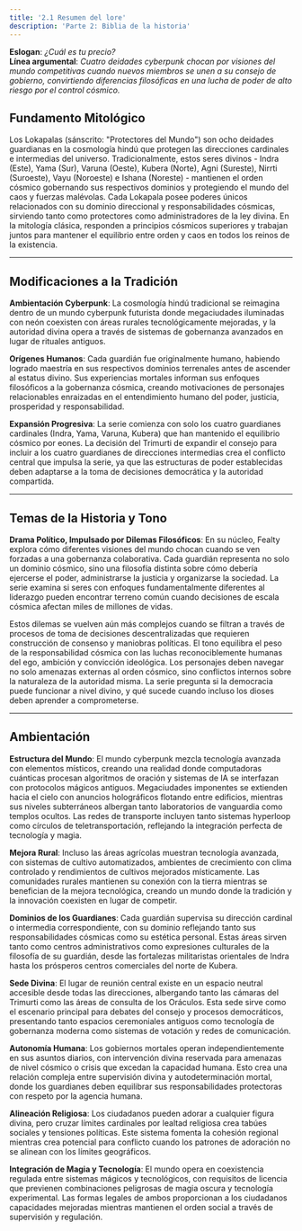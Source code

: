 ```yaml
---
title: '2.1 Resumen del lore'
description: 'Parte 2: Biblia de la historia'
---
```


**Eslogan**: _¿Cuál es tu precio?_  
**Línea argumental**: _Cuatro deidades cyberpunk chocan por visiones del mundo competitivas cuando nuevos miembros se unen a su consejo de gobierno, convirtiendo diferencias filosóficas en una lucha de poder de alto riesgo por el control cósmico._  

## Fundamento Mitológico

Los Lokapalas (sánscrito: "Protectores del Mundo") son ocho deidades guardianas en la cosmología hindú que protegen las direcciones cardinales e intermedias del universo. Tradicionalmente, estos seres divinos - Indra (Este), Yama (Sur), Varuna (Oeste), Kubera (Norte), Agni (Sureste), Nirrti (Suroeste), Vayu (Noroeste) e Ishana (Noreste) - mantienen el orden cósmico gobernando sus respectivos dominios y protegiendo el mundo del caos y fuerzas malévolas. Cada Lokapala posee poderes únicos relacionados con su dominio direccional y responsabilidades cósmicas, sirviendo tanto como protectores como administradores de la ley divina. En la mitología clásica, responden a principios cósmicos superiores y trabajan juntos para mantener el equilibrio entre orden y caos en todos los reinos de la existencia.

---

## Modificaciones a la Tradición

**Ambientación Cyberpunk**: La cosmología hindú tradicional se reimagina dentro de un mundo cyberpunk futurista donde megaciudades iluminadas con neón coexisten con áreas rurales tecnológicamente mejoradas, y la autoridad divina opera a través de sistemas de gobernanza avanzados en lugar de rituales antiguos.

**Orígenes Humanos**: Cada guardián fue originalmente humano, habiendo logrado maestría en sus respectivos dominios terrenales antes de ascender al estatus divino. Sus experiencias mortales informan sus enfoques filosóficos a la gobernanza cósmica, creando motivaciones de personajes relacionables enraizadas en el entendimiento humano del poder, justicia, prosperidad y responsabilidad.

**Expansión Progresiva**: La serie comienza con solo los cuatro guardianes cardinales (Indra, Yama, Varuna, Kubera) que han mantenido el equilibrio cósmico por eones. La decisión del Trimurti de expandir el consejo para incluir a los cuatro guardianes de direcciones intermedias crea el conflicto central que impulsa la serie, ya que las estructuras de poder establecidas deben adaptarse a la toma de decisiones democrática y la autoridad compartida.

---

## Temas de la Historia y Tono

**Drama Político, Impulsado por Dilemas Filosóficos**: En su núcleo, Fealty explora cómo diferentes visiones del mundo chocan cuando se ven forzadas a una gobernanza colaborativa. Cada guardián representa no solo un dominio cósmico, sino una filosofía distinta sobre cómo debería ejercerse el poder, administrarse la justicia y organizarse la sociedad. La serie examina si seres con enfoques fundamentalmente diferentes al liderazgo pueden encontrar terreno común cuando decisiones de escala cósmica afectan miles de millones de vidas.

Estos dilemas se vuelven aún más complejos cuando se filtran a través de procesos de toma de decisiones descentralizadas que requieren construcción de consenso y maniobras políticas. El tono equilibra el peso de la responsabilidad cósmica con las luchas reconociblemente humanas del ego, ambición y convicción ideológica. Los personajes deben navegar no solo amenazas externas al orden cósmico, sino conflictos internos sobre la naturaleza de la autoridad misma. La serie pregunta si la democracia puede funcionar a nivel divino, y qué sucede cuando incluso los dioses deben aprender a comprometerse.

---

## Ambientación

**Estructura del Mundo**: El mundo cyberpunk mezcla tecnología avanzada con elementos místicos, creando una realidad donde computadoras cuánticas procesan algoritmos de oración y sistemas de IA se interfazan con protocolos mágicos antiguos. Megaciudades imponentes se extienden hacia el cielo con anuncios holográficos flotando entre edificios, mientras sus niveles subterráneos albergan tanto laboratorios de vanguardia como templos ocultos. Las redes de transporte incluyen tanto sistemas hyperloop como círculos de teletransportación, reflejando la integración perfecta de tecnología y magia.

**Mejora Rural**: Incluso las áreas agrícolas muestran tecnología avanzada, con sistemas de cultivo automatizados, ambientes de crecimiento con clima controlado y rendimientos de cultivos mejorados místicamente. Las comunidades rurales mantienen su conexión con la tierra mientras se benefician de la mejora tecnológica, creando un mundo donde la tradición y la innovación coexisten en lugar de competir.

**Dominios de los Guardianes**: Cada guardián supervisa su dirección cardinal o intermedia correspondiente, con su dominio reflejando tanto sus responsabilidades cósmicas como su estética personal. Estas áreas sirven tanto como centros administrativos como expresiones culturales de la filosofía de su guardián, desde las fortalezas militaristas orientales de Indra hasta los prósperos centros comerciales del norte de Kubera.

**Sede Divina**: El lugar de reunión central existe en un espacio neutral accesible desde todas las direcciones, albergando tanto las cámaras del Trimurti como las áreas de consulta de los Oráculos. Esta sede sirve como el escenario principal para debates del consejo y procesos democráticos, presentando tanto espacios ceremoniales antiguos como tecnología de gobernanza moderna como sistemas de votación y redes de comunicación.

**Autonomía Humana**: Los gobiernos mortales operan independientemente en sus asuntos diarios, con intervención divina reservada para amenazas de nivel cósmico o crisis que excedan la capacidad humana. Esto crea una relación compleja entre supervisión divina y autodeterminación mortal, donde los guardianes deben equilibrar sus responsabilidades protectoras con respeto por la agencia humana.

**Alineación Religiosa**: Los ciudadanos pueden adorar a cualquier figura divina, pero cruzar límites cardinales por lealtad religiosa crea tabúes sociales y tensiones políticas. Este sistema fomenta la cohesión regional mientras crea potencial para conflicto cuando los patrones de adoración no se alinean con los límites geográficos.

**Integración de Magia y Tecnología**: El mundo opera en coexistencia regulada entre sistemas mágicos y tecnológicos, con requisitos de licencia que previenen combinaciones peligrosas de magia oscura y tecnología experimental. Las formas legales de ambos proporcionan a los ciudadanos capacidades mejoradas mientras mantienen el orden social a través de supervisión y regulación.
